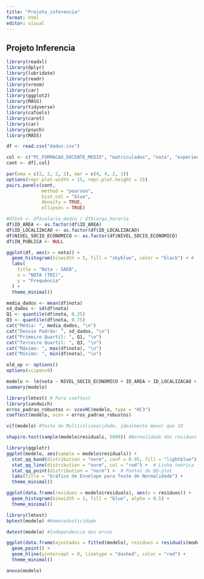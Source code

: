 ---
title: "Projeto_inferencia"
format: html
editor: visual
---

## Projeto Inferencia

```{r}
library(readxl)
library(dplyr)
library(lubridate)
library(readr)
library(vroom)
library(car)
library(ggplot2)
library(MASS)
library(tidyverse)
library(caTools)
library(caret)
library(car)
library(psych)
library(MASS)

df <- read.csv("dados.csv")
```

```{r}
col <- c("PC_FORMACAO_DOCENTE_MEDIO", "matriculados", "nota", "experiencia_prof", "carga_horaria", "salario_medio", "idade", "tempo")
cont <- df[,col]
```

```{r}
par(oma = c(2, 2, 2, 2), mar = c(4, 4, 2, 1))
options(repr.plot.width = 15, repr.plot.height = 15) 
pairs.panels(cont,
             method = "pearson", 
             hist.col = "blue", 
             density = TRUE, 
             ellipses = TRUE)
```

```{r}
#df$sh <- df$salario_medio / df$carga_horaria
df$ID_AREA <- as.factor(df$ID_AREA)
df$ID_LOCALIZACAO <- as.factor(df$ID_LOCALIZACAO)
df$NIVEL_SOCIO_ECONOMICO <- as.factor(df$NIVEL_SOCIO_ECONOMICO)
df$IN_PUBLICA <- NULL
```

```{r}
ggplot(df, aes(x = nota)) +
  geom_histogram(binwidth = 5, fill = "skyblue", color = "black") + # 'binwidth' ajusta a largura das barras
  labs(
    title = "Nota - SAEB",
    x = "NOTA (TRI)",
    y = "Frequência"
  ) +
  theme_minimal()
```

```{r}
media_dados <- mean(df$nota)
sd_dados <- sd(df$nota)
Q1 <- quantile(df$nota, 0.25)
Q3 <- quantile(df$nota, 0.75)
cat("Média: ", media_dados, "\n")
cat("Desvio Padrão: ", sd_dados, "\n")
cat("Primeiro Quartil: ", Q1, "\n")
cat("Terceiro Quartil: ", Q3, "\n")
cat("Máximo: ", max(df$nota), "\n")
cat("Mínimo: ", min(df$nota), "\n")
```

```{r}
old_op <- options()
options(scipen=9)
```

```{r}
modelo <- lm(nota ~ NIVEL_SOCIO_ECONOMICO + ID_AREA + ID_LOCALIZACAO + PC_FORMACAO_DOCENTE_MEDIO +  salario_medio + carga_horaria + tempo + experiencia_prof + magisterio + licenciatura + especializacao + pos_grad + idade + taxa_participacao, data = df)
summary(modelo)
```

```{r}
library(lmtest) # Para coeftest
library(sandwich)
erros_padrao_robustos <- vcovHC(modelo, type = "HC3")
coeftest(modelo, vcov = erros_padrao_robustos)
```

```{r}
vif(modelo) #Teste de Multicolinearidade, idealmente menor que 10
```

```{r}
shapiro.test(sample(modelo$residuals, 5000)) #Normalidade dos residuos
```

```{r}
library(qqplotr)
ggplot(modelo, aes(sample = modelo$residuals)) +
  stat_qq_band(distribution = "norm", conf = 0.95, fill = "lightblue") +  # Envelope
  stat_qq_line(distribution = "norm", col = "red") +  # Linha teórica
  stat_qq_point(distribution = "norm") +  # Pontos do QQ-plot
  labs(title = "Gráfico de Envelope para Teste de Normalidade") +
  theme_minimal()
```

```{r}
ggplot(data.frame(residuos = modelo$residuals), aes(x = residuos)) +
  geom_histogram(binwidth = 1, fill = "blue", alpha = 0.5) +
  theme_minimal()
```

```{r}
library(lmtest)
bptest(modelo) #Homocedasticidade
```

```{r}
dwtest(modelo) #Independencia dos erros
```

```{r}
ggplot(data.frame(ajustados = fitted(modelo), residuos = residuals(modelo)), aes(x = ajustados, y = residuos)) +
  geom_point() +
  geom_hline(yintercept = 0, linetype = "dashed", color = "red") +
  theme_minimal()
```

```{r}
anova(modelo)
```
